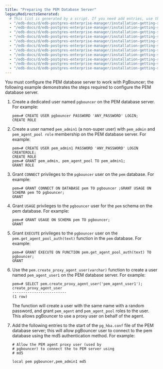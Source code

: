 ```yaml
---
title: "Preparing the PEM Database Server"
legacyRedirectsGenerated:
  # This list is generated by a script. If you need add entries, use the `legacyRedirects` key.
  - "/edb-docs/d/edb-postgres-enterprise-manager/installation-getting-started/pgbouncer-configuration-guide/7.12/preparing_the_pem_database_server.html"
  - "/edb-docs/d/edb-postgres-enterprise-manager/installation-getting-started/pgbouncer-configuration-guide/7.10/preparing_the_pem_database_server.html"
  - "/edb-docs/d/edb-postgres-enterprise-manager/installation-getting-started/pgbouncer-configuration-guide/7.11/preparing_the_pem_database_server.html"
  - "/edb-docs/d/edb-postgres-enterprise-manager/installation-getting-started/pgbouncer-configuration-guide/7.9/preparing_the_pem_database_server.html"
  - "/edb-docs/d/edb-postgres-enterprise-manager/installation-getting-started/pgbouncer-configuration-guide/7.14/preparing_the_pem_database_server.html"
  - "/edb-docs/d/edb-postgres-enterprise-manager/installation-getting-started/pgbouncer-configuration-guide/7.13/preparing_the_pem_database_server.html"
  - "/edb-docs/d/edb-postgres-enterprise-manager/installation-getting-started/pgbouncer-configuration-guide/7.15/preparing_the_pem_database_server.html"
  - "/edb-docs/d/edb-postgres-enterprise-manager/installation-getting-started/pgbouncer-configuration-guide/7.16/preparing_the_pem_database_server.html"
  - "/edb-docs/d/edb-postgres-enterprise-manager/installation-getting-started/pgbouncer-configuration-guide/7.6/PEM_pgBouncer_Configuration_Guide.1.5.html"
  - "/edb-docs/d/edb-postgres-enterprise-manager/installation-getting-started/pgbouncer-configuration-guide/7.7/PEM_pgBouncer_Configuration_Guide.1.5.html"
  - "/edb-docs/d/edb-postgres-enterprise-manager/installation-getting-started/pgbouncer-configuration-guide/7.8/PEM_pgBouncer_Configuration_Guide.1.5.html"
---
```


You must configure the PEM database server to work with PgBouncer; the following example demonstrates the steps required to configure the PEM database server.

1.  Create a dedicated user named `pgbouncer` on the PEM database server. For example:

    ```text
    pem=# CREATE USER pgbouncer PASSWORD 'ANY_PASSWORD' LOGIN;
    CREATE ROLE
    ```

2.  Create a user named `pem_admin1` (a non-super user) with `pem_admin` and `pem_agent_pool role` membership on the PEM database server. For example:

    ```text
    pem=# CREATE USER pem_admin1 PASSWORD 'ANY_PASSWORD' LOGIN
    CREATEROLE;
    CREATE ROLE
    pem=# GRANT pem_admin, pem_agent_pool TO pem_admin1;
    GRANT ROLE
    ```

3.  Grant `CONNECT` privileges to the `pgbouncer` user on the `pem` database. For example:

    ```text
    pem=# GRANT CONNECT ON DATABASE pem TO pgbouncer ;GRANT USAGE ON
    SCHEMA pem TO pgbouncer;
    GRANT
    ```

4.  Grant `USAGE` privileges to the `pgbouncer` user for the `pem` schema on the pem database. For example:

    ```text
    pem=# GRANT USAGE ON SCHEMA pem TO pgbouncer;
    GRANT
    ```

5.  Grant `EXECUTE` privileges to the `pgbouncer` user on the `pem.get_agent_pool_auth(text)` function in the `pem` database. For example:

    ```text
    pem=# GRANT EXECUTE ON FUNCTION pem.get_agent_pool_auth(text) TO
    pgbouncer;
    GRANT
    ```

6.  Use the `pem.create_proxy_agent_user(varchar)` function to create a user named `pem_agent_user1` on the PEM database server. For example:

    ```text
    pem=# SELECT pem.create_proxy_agent_user('pem_agent_user1');
    create_proxy_agent_user
    -------------------------
    (1 row)
    ```

    The function will create a user with the same name with a random password, and grant `pem_agent` and `pem_agent_pool` roles to the user. This allows pgBouncer to use a proxy user on behalf of the agent.

7.  Add the following entries to the start of the `pg_hba.conf` file of the PEM database server; this will allow pgBouncer user to connect to the pem database using the md5 authentication method. For example:

    ```text
    # Allow the PEM agent proxy user (used by
    # pgbouncer) to connect the to PEM server using
    # md5

    local pem pgbouncer,pem_admin1 md5
    ```
